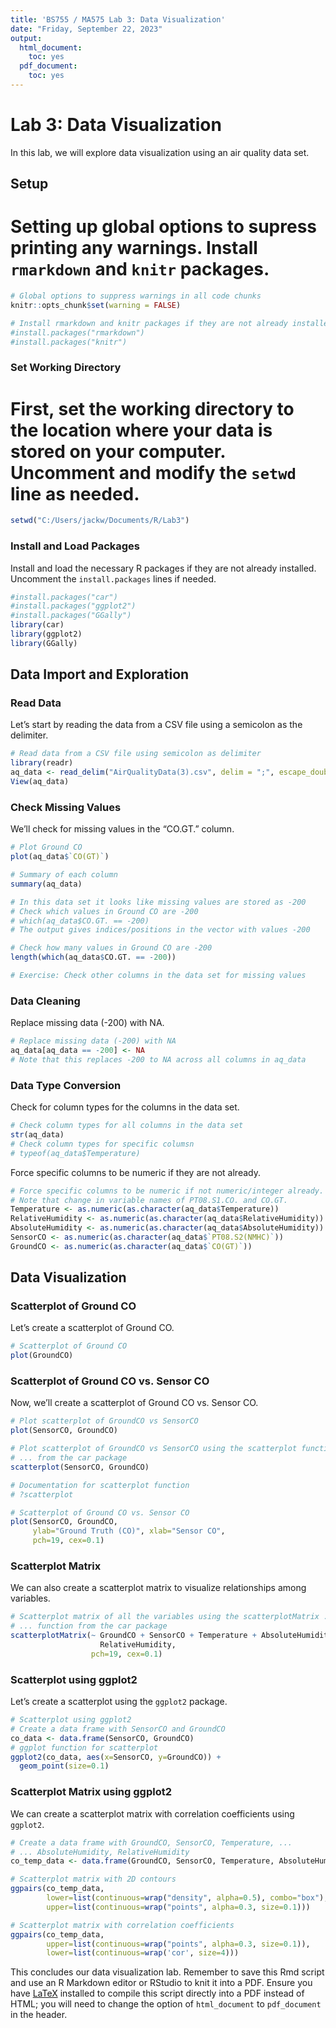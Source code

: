 ```yaml
---
title: 'BS755 / MA575 Lab 3: Data Visualization'
date: "Friday, September 22, 2023"
output:
  html_document:
    toc: yes
  pdf_document:
    toc: yes
---
```


# Lab 3: Data Visualization

In this lab, we will explore data visualization using an air quality data set.

## Setup

# Setting up global options to supress printing any warnings. Install `rmarkdown` and `knitr` packages.

```r
# Global options to suppress warnings in all code chunks
knitr::opts_chunk$set(warning = FALSE)

# Install rmarkdown and knitr packages if they are not already installed.
#install.packages("rmarkdown")
#install.packages("knitr")
```

### Set Working Directory

# First, set the working directory to the location where your data is stored on your computer. Uncomment and modify the `setwd` line as needed.

```r
setwd("C:/Users/jackw/Documents/R/Lab3")
```

### Install and Load Packages

Install and load the necessary R packages if they are not already installed. Uncomment the `install.packages` lines if needed.

```r
#install.packages("car")
#install.packages("ggplot2")
#install.packages("GGally")
library(car)
library(ggplot2)
library(GGally)
```

## Data Import and Exploration

### Read Data

Let's start by reading the data from a CSV file using a semicolon as the delimiter.

```r
# Read data from a CSV file using semicolon as delimiter
library(readr)
aq_data <- read_delim("AirQualityData(3).csv", delim = ";", escape_double = FALSE, trim_ws = TRUE)
View(aq_data)
```

### Check Missing Values

We'll check for missing values in the "CO.GT." column.

```r
# Plot Ground CO
plot(aq_data$`CO(GT)`)

# Summary of each column
summary(aq_data)

# In this data set it looks like missing values are stored as -200
# Check which values in Ground CO are -200
# which(aq_data$CO.GT. == -200)
# The output gives indices/positions in the vector with values -200

# Check how many values in Ground CO are -200
length(which(aq_data$CO.GT. == -200))

# Exercise: Check other columns in the data set for missing values 
```

### Data Cleaning

Replace missing data (-200) with NA.

```r
# Replace missing data (-200) with NA
aq_data[aq_data == -200] <- NA
# Note that this replaces -200 to NA across all columns in aq_data
```

### Data Type Conversion

Check for column types for the columns in the data set.

```r
# Check column types for all columns in the data set
str(aq_data)
# Check column types for specific columsn
# typeof(aq_data$Temperature)
```

Force specific columns to be numeric if they are not already.

```r
# Force specific columns to be numeric if not numeric/integer already.
# Note that change in variable names of PT08.S1.CO. and CO.GT.
Temperature <- as.numeric(as.character(aq_data$Temperature))
RelativeHumidity <- as.numeric(as.character(aq_data$RelativeHumidity))
AbsoluteHumidity <- as.numeric(as.character(aq_data$AbsoluteHumidity))
SensorCO <- as.numeric(as.character(aq_data$`PT08.S2(NMHC)`))
GroundCO <- as.numeric(as.character(aq_data$`CO(GT)`))
```

## Data Visualization

### Scatterplot of Ground CO

Let's create a scatterplot of Ground CO.

```r
# Scatterplot of Ground CO
plot(GroundCO)
```

### Scatterplot of Ground CO vs. Sensor CO

Now, we'll create a scatterplot of Ground CO vs. Sensor CO.

```r
# Plot scatterplot of GroundCO vs SensorCO
plot(SensorCO, GroundCO)

# Plot scatterplot of GroundCO vs SensorCO using the scatterplot function ...
# ... from the car package
scatterplot(SensorCO, GroundCO)

# Documentation for scatterplot function
# ?scatterplot

# Scatterplot of Ground CO vs. Sensor CO
plot(SensorCO, GroundCO,
     ylab="Ground Truth (CO)", xlab="Sensor CO",
     pch=19, cex=0.1)
```

### Scatterplot Matrix

We can also create a scatterplot matrix to visualize relationships among variables.

```r
# Scatterplot matrix of all the variables using the scatterplotMatrix ...
# ... function from the car package
scatterplotMatrix(~ GroundCO + SensorCO + Temperature + AbsoluteHumidity +
                    RelativeHumidity,
                  pch=19, cex=0.1)
```

### Scatterplot using ggplot2

Let's create a scatterplot using the `ggplot2` package.

```r
# Scatterplot using ggplot2
# Create a data frame with SensorCO and GroundCO
co_data <- data.frame(SensorCO, GroundCO)
# ggplot function for scatterplot
ggplot2(co_data, aes(x=SensorCO, y=GroundCO)) + 
  geom_point(size=0.1)
```

### Scatterplot Matrix using ggplot2

We can create a scatterplot matrix with correlation coefficients using `ggplot2`.

```r
# Create a data frame with GroundCO, SensorCO, Temperature, ...
# ... AbsoluteHumidity, RelativeHumidity
co_temp_data <- data.frame(GroundCO, SensorCO, Temperature, AbsoluteHumidity, RelativeHumidity)

# Scatterplot matrix with 2D contours
ggpairs(co_temp_data,
        lower=list(continuous=wrap("density", alpha=0.5), combo="box"),
        upper=list(continuous=wrap("points", alpha=0.3, size=0.1)))

# Scatterplot matrix with correlation coefficients
ggpairs(co_temp_data,
        upper=list(continuous=wrap("points", alpha=0.3, size=0.1)),
        lower=list(continuous=wrap('cor', size=4)))
```

This concludes our data visualization lab. Remember to save this Rmd script and use an R Markdown editor or RStudio to knit it into a PDF. Ensure you have [LaTeX](https://www.latex-project.org/) installed to compile this script directly into a PDF instead of HTML; you will need to change the option of `html_document` to `pdf_document` in the header.